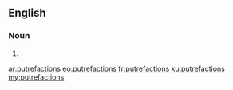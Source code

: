 ==English==

===Noun===
{{head|en|plural}}

# {{plural of|putrefaction|lang=en}}

[[ar:putrefactions]]
[[eo:putrefactions]]
[[fr:putrefactions]]
[[ku:putrefactions]]
[[my:putrefactions]]